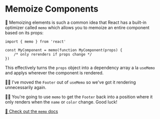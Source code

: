 # Memoize Components

🦉 Memoizing elements is such a common idea that React has a built-in optimizer
called `memo` which allows you to memoize an entire component based on its
props:

```tsx
import { memo } from 'react'

const MyComponent = memo(function MyComponent(props) {
	/* only rerenders if props change */
})
```

This effectively turns the `props` object into a dependency array a la `useMemo`
and applys wherever the component is rendered.

🧝‍♂️ <PrevDiffLink>I've moved the `Footer` out of `useMemo`</PrevDiffLink> so
we've got it rendering unnecessarily again.

👨‍💼 You're going to use `memo` to get the `Footer` back into a position where
it only renders when the `name` or `color` change. Good luck!

[📜 Check out the `memo` docs](https://react.dev/reference/react/memo)

